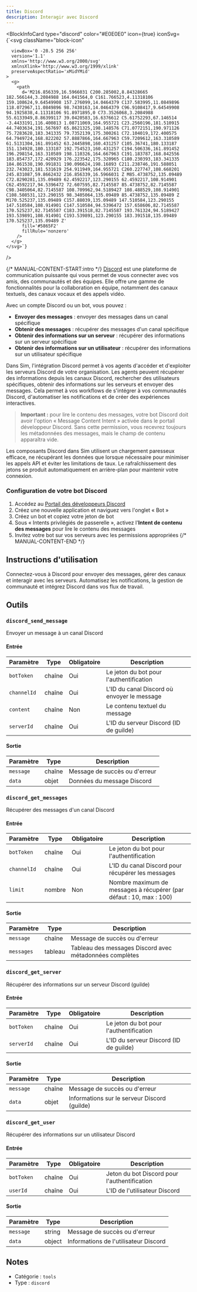 ```yaml
---
title: Discord
description: Interagir avec Discord
---
```



<BlockInfoCard 
  type="discord"
  color="#E0E0E0"
  icon={true}
  iconSvg={`<svg className="block-icon"
      
      
      
      viewBox='0 -28.5 256 256'
      version='1.1'
      xmlns='http://www.w3.org/2000/svg'
      xmlnsXlink='http://www.w3.org/1999/xlink'
      preserveAspectRatio='xMidYMid'
    >
      <g>
        <path
          d='M216.856339,16.5966031 C200.285002,8.84328665 182.566144,3.2084988 164.041564,0 C161.766523,4.11318106 159.108624,9.64549908 157.276099,14.0464379 C137.583995,11.0849896 118.072967,11.0849896 98.7430163,14.0464379 C96.9108417,9.64549908 94.1925838,4.11318106 91.8971895,0 C73.3526068,3.2084988 55.6133949,8.86399117 39.0420583,16.6376612 C5.61752293,67.146514 -3.4433191,116.400813 1.08711069,164.955721 C23.2560196,181.510915 44.7403634,191.567697 65.8621325,198.148576 C71.0772151,190.971126 75.7283628,183.341335 79.7352139,175.300261 C72.104019,172.400575 64.7949724,168.822202 57.8887866,164.667963 C59.7209612,163.310589 61.5131304,161.891452 63.2445898,160.431257 C105.36741,180.133187 151.134928,180.133187 192.754523,160.431257 C194.506336,161.891452 196.298154,163.310589 198.110326,164.667963 C191.183787,168.842556 183.854737,172.420929 176.223542,175.320965 C180.230393,183.341335 184.861538,190.991831 190.096624,198.16893 C211.238746,191.588051 232.743023,181.531619 254.911949,164.955721 C260.227747,108.668201 245.831087,59.8662432 216.856339,16.5966031 Z M85.4738752,135.09489 C72.8290281,135.09489 62.4592217,123.290155 62.4592217,108.914901 C62.4592217,94.5396472 72.607595,82.7145587 85.4738752,82.7145587 C98.3405064,82.7145587 108.709962,94.5189427 108.488529,108.914901 C108.508531,123.290155 98.3405064,135.09489 85.4738752,135.09489 Z M170.525237,135.09489 C157.88039,135.09489 147.510584,123.290155 147.510584,108.914901 C147.510584,94.5396472 157.658606,82.7145587 170.525237,82.7145587 C183.391518,82.7145587 193.761324,94.5189427 193.539891,108.914901 C193.539891,123.290155 183.391518,135.09489 170.525237,135.09489 Z'
          fill='#5865F2'
          fillRule='nonzero'
        />
      </g>
    </svg>`}
/>

{/* MANUAL-CONTENT-START:intro */}
[Discord](https://discord.com) est une plateforme de communication puissante qui vous permet de vous connecter avec vos amis, des communautés et des équipes. Elle offre une gamme de fonctionnalités pour la collaboration en équipe, notamment des canaux textuels, des canaux vocaux et des appels vidéo.

Avec un compte Discord ou un bot, vous pouvez :

- **Envoyer des messages** : envoyer des messages dans un canal spécifique
- **Obtenir des messages** : récupérer des messages d'un canal spécifique
- **Obtenir des informations sur un serveur** : récupérer des informations sur un serveur spécifique
- **Obtenir des informations sur un utilisateur** : récupérer des informations sur un utilisateur spécifique

Dans Sim, l'intégration Discord permet à vos agents d'accéder et d'exploiter les serveurs Discord de votre organisation. Les agents peuvent récupérer des informations depuis les canaux Discord, rechercher des utilisateurs spécifiques, obtenir des informations sur les serveurs et envoyer des messages. Cela permet à vos workflows de s'intégrer à vos communautés Discord, d'automatiser les notifications et de créer des expériences interactives.

> **Important :** pour lire le contenu des messages, votre bot Discord doit avoir l'option « Message Content Intent » activée dans le portail développeur Discord. Sans cette permission, vous recevrez toujours les métadonnées des messages, mais le champ de contenu apparaîtra vide.

Les composants Discord dans Sim utilisent un chargement paresseux efficace, ne récupérant les données que lorsque nécessaire pour minimiser les appels API et éviter les limitations de taux. Le rafraîchissement des jetons se produit automatiquement en arrière-plan pour maintenir votre connexion.

### Configuration de votre bot Discord

1. Accédez au [Portail des développeurs Discord](https://discord.com/developers/applications)
2. Créez une nouvelle application et naviguez vers l'onglet « Bot »
3. Créez un bot et copiez votre jeton de bot
4. Sous « Intents privilégiés de passerelle », activez l'**Intent de contenu des messages** pour lire le contenu des messages
5. Invitez votre bot sur vos serveurs avec les permissions appropriées
{/* MANUAL-CONTENT-END */}

## Instructions d'utilisation

Connectez-vous à Discord pour envoyer des messages, gérer des canaux et interagir avec les serveurs. Automatisez les notifications, la gestion de communauté et intégrez Discord dans vos flux de travail.

## Outils

### `discord_send_message`

Envoyer un message à un canal Discord

#### Entrée

| Paramètre | Type | Obligatoire | Description |
| --------- | ---- | ---------- | ----------- |
| `botToken` | chaîne | Oui | Le jeton du bot pour l'authentification |
| `channelId` | chaîne | Oui | L'ID du canal Discord où envoyer le message |
| `content` | chaîne | Non | Le contenu textuel du message |
| `serverId` | chaîne | Oui | L'ID du serveur Discord \(ID de guilde\) |

#### Sortie

| Paramètre | Type | Description |
| --------- | ---- | ----------- |
| `message` | chaîne | Message de succès ou d'erreur |
| `data` | objet | Données du message Discord |

### `discord_get_messages`

Récupérer des messages d'un canal Discord

#### Entrée

| Paramètre | Type | Obligatoire | Description |
| --------- | ---- | ---------- | ----------- |
| `botToken` | chaîne | Oui | Le jeton du bot pour l'authentification |
| `channelId` | chaîne | Oui | L'ID du canal Discord pour récupérer les messages |
| `limit` | nombre | Non | Nombre maximum de messages à récupérer \(par défaut : 10, max : 100\) |

#### Sortie

| Paramètre | Type | Description |
| --------- | ---- | ----------- |
| `message` | chaîne | Message de succès ou d'erreur |
| `messages` | tableau | Tableau des messages Discord avec métadonnées complètes |

### `discord_get_server`

Récupérer des informations sur un serveur Discord (guilde)

#### Entrée

| Paramètre | Type | Obligatoire | Description |
| --------- | ---- | ---------- | ----------- |
| `botToken` | chaîne | Oui | Le jeton du bot pour l'authentification |
| `serverId` | chaîne | Oui | L'ID du serveur Discord \(ID de guilde\) |

#### Sortie

| Paramètre | Type | Description |
| --------- | ---- | ----------- |
| `message` | chaîne | Message de succès ou d'erreur |
| `data` | objet | Informations sur le serveur Discord \(guilde\) |

### `discord_get_user`

Récupérer des informations sur un utilisateur Discord

#### Entrée

| Paramètre | Type | Obligatoire | Description |
| --------- | ---- | ---------- | ----------- |
| `botToken` | chaîne | Oui | Jeton du bot Discord pour l'authentification |
| `userId` | chaîne | Oui | L'ID de l'utilisateur Discord |

#### Sortie

| Paramètre | Type | Description |
| --------- | ---- | ----------- |
| `message` | string | Message de succès ou d'erreur |
| `data` | object | Informations de l'utilisateur Discord |

## Notes

- Catégorie : `tools`
- Type : `discord`
